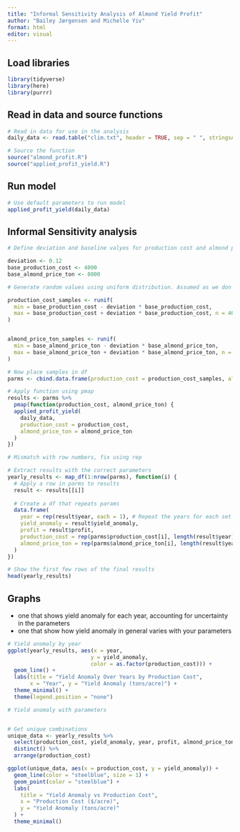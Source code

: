 ```yaml
---
title: "Informal Sensitivity Analysis of Almond Yield Profit"
author: "Bailey Jørgensen and Michelle Yiv"
format: html
editor: visual
---
```


## Load libraries

```r
library(tidyverse)
library(here)
library(purrr)
```

## Read in data and source functions

```r
# Read in data for use in the analysis
daily_data <- read.table("clim.txt", header = TRUE, sep = " ", stringsAsFactors = FALSE)

# Source the function
source("almond_profit.R")
source("applied_profit_yield.R")
```

## Run model

```r
# Use default parameters to run model
applied_profit_yield(daily_data)
```

## Informal Sensitivity analysis

```r
# Define deviation and baseline valyes for production cost and almond price/ton

deviation <- 0.12
base_production_cost <- 4000
base_almond_price_ton <- 8000
```

```r
# Generate random values using uniform distribution. Assumed as we don't know variation

production_cost_samples <- runif(
  min = base_production_cost - deviation * base_production_cost,
  max = base_production_cost + deviation * base_production_cost, n = 40
)


almond_price_ton_samples <- runif(
  min = base_almond_price_ton - deviation * base_almond_price_ton,
  max = base_almond_price_ton + deviation * base_almond_price_ton, n = 40
)

# Now place samples in df
parms <- cbind.data.frame(production_cost = production_cost_samples, almond_price_ton = almond_price_ton_samples)
```

```r
# Apply function using pmap
results <- parms %>% 
  pmap(function(production_cost, almond_price_ton) {
  applied_profit_yield(
    daily_data,
    production_cost = production_cost,
    almond_price_ton = almond_price_ton
  )
})
```

```r
# Mismatch with row numbers, fix using rep

# Extract results with the correct parameters
yearly_results <- map_df(1:nrow(parms), function(i) {
  # Apply a row in parms to results
  result <- results[[i]]
  
  # Create a df that repeats params
  data.frame(
    year = rep(result$year, each = 1), # Repeat the years for each set
    yield_anomaly = result$yield_anomaly,
    profit = result$profit,
    production_cost = rep(parms$production_cost[i], length(result$year)), 
    almond_price_ton = rep(parms$almond_price_ton[i], length(result$year)) 
  )
})

# Show the first few rows of the final results
head(yearly_results)
```



## Graphs

- one that shows yield anomaly for each year, accounting for uncertainty in the parameters\
- one that show how yield anomaly in general varies with your parameters

```r
# Yield anomaly by year
ggplot(yearly_results, aes(x = year, 
                          y = yield_anomaly, 
                          color = as.factor(production_cost))) +
  geom_line() + 
  labs(title = "Yield Anomaly Over Years by Production Cost",
       x = "Year", y = "Yield Anomaly (tons/acre)") + 
  theme_minimal() +
  theme(legend.position = "none") 

```

```r
# Yield anomaly with parameters


# Get unique combinations
unique_data <- yearly_results %>%
  select(production_cost, yield_anomaly, year, profit, almond_price_ton) %>%
  distinct() %>%
  arrange(production_cost)

ggplot(unique_data, aes(x = production_cost, y = yield_anomaly)) +
  geom_line(color = "steelblue", size = 1) +
  geom_point(color = "steelblue") +
  labs(
    title = "Yield Anomaly vs Production Cost",
    x = "Production Cost ($/acre)",
    y = "Yield Anomaly (tons/acre)"
  ) +
  theme_minimal()



```
